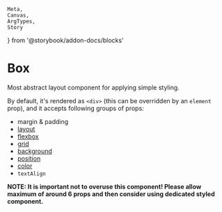 	Meta,
	Canvas,
	ArgTypes,
	Story
} from '@storybook/addon-docs/blocks'


<Meta of={BoxStories} />

# Box

Most abstract layout component for applying simple styling.

By default, it's rendered as `<div>` (this can be overridden by an `element` prop), and it accepts following groups of props:

*   <LinkTo kind="Docs / Margin & Padding">margin & padding</LinkTo>
*   <a href="https://styled-system.com/table#layout" target="_blank">
      layout
    </a>
*   <a href="https://styled-system.com/table#flexbox" target="_blank">
      flexbox
    </a>
*   <a href="https://styled-system.com/table#grid" target="_blank">
      grid
    </a>
*   <a href="https://styled-system.com/table#background" target="_blank">
      background
    </a>
*   <a href="https://styled-system.com/table#position" target="_blank">
      position
    </a>
*   <a href="https://styled-system.com/table#color" target="_blank">
      color
    </a>
*   `textAlign`

**NOTE: It is important not to overuse this component! Please allow maximum of around 6 props and then consider using dedicated styled component.**

<Canvas>
  <Story of={BoxStories.TextAlign} />
</Canvas>

<Canvas>
  <Story of={BoxStories.MarginPadding} />
</Canvas>

<Canvas>
  <Story of={BoxStories.Gap} />
</Canvas>

<Canvas>
  <Story of={BoxStories.OtherExamples} />
</Canvas>

<ArgTypes of={BoxStories} />

